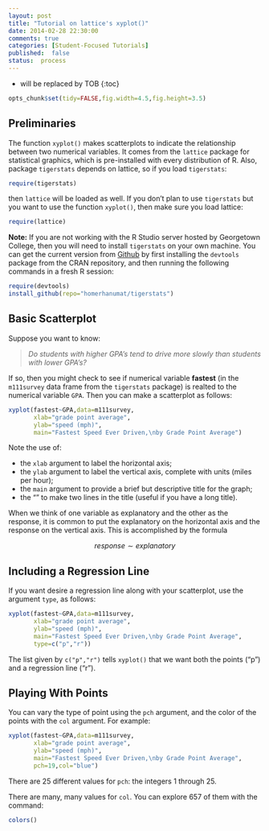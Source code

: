 ```yaml
---
layout: post
title: "Tutorial on lattice's xyplot()"
date: 2014-02-28 22:30:00
comments: true
categories: [Student-Focused Tutorials]
published:  false
status:  process
---
```


* will be replaced by TOB
{:toc}

```r
opts_chunk$set(tidy=FALSE,fig.width=4.5,fig.height=3.5)
```

## Preliminaries

The function `xyplot()` makes scatterplots to indicate the relationship between two numerical variables.  It comes from the `lattice` package for statistical graphics, which is pre-installed with every distribution of R.  Also, package `tigerstats` depends on lattice, so if you load `tigerstats`:

```r
require(tigerstats)
```

then `lattice` will be loaded as well.  If you don't plan to use `tigerstats` but you want to use the function `xyplot()`, then make sure you load lattice:

```r
require(lattice)
```


**Note:**  If you are not working with the R Studio server hosted by Georgetown College, then you will need to install `tigerstats` on your own machine.  You can get the current version from [Github](http://github.com) by first installing the `devtools` package from the CRAN repository, and then running the following commands in a fresh R session:

```r
require(devtools)
install_github(repo="homerhanumat/tigerstats")
```

## Basic Scatterplot

Suppose you want to know:

  >*Do students with higher GPA's tend to drive more slowly than students with lower GPA's?*
  
If so, then you might check to see if numerical variable **fastest** (in the `m111survey` data frame from the `tigerstats` package) is realted to the numerical variable `GPA`.  Then you can make a scatterplot as follows:

```r
xyplot(fastest~GPA,data=m111survey,
       xlab="grade point average",
       ylab="speed (mph)",
       main="Fastest Speed Ever Driven,\nby Grade Point Average")
```

Note the use of:

* the `xlab` argument to label the horizontal axis;
* the `ylab` argument to label the vertical axis, complete with units (miles per hour);
* the `main` argument to provide a brief but descriptive title for the graph;
* the "\n" to make two lines in the title (useful if you have a long title).

When we think of one variable as explanatory and the other as the response, it is common to put the explanatory on the horizontal axis and the response on the vertical axis.  This is accomplished by the formula

$$response \sim explanatory$$

## Including a Regression Line

If you want desire a regression line along with your scatterplot, use the argument `type`, as follows:

```r
xyplot(fastest~GPA,data=m111survey,
       xlab="grade point average",
       ylab="speed (mph)",
       main="Fastest Speed Ever Driven,\nby Grade Point Average",
       type=c("p","r"))
```

The list given by `c("p","r")` tells `xyplot()` that we want both the points ("p") and a regression line ("r").

## Playing With Points

You can vary the type of point using the `pch` argument, and the color of the points with the `col` argument.  For example:

```r
xyplot(fastest~GPA,data=m111survey,
       xlab="grade point average",
       ylab="speed (mph)",
       main="Fastest Speed Ever Driven,\nby Grade Point Average",
       pch=19,col="blue")
```

There are 25 different values for `pch`:  the integers 1 through 25.

There are many, many values for `col`.  You can explore 657 of them with the command:

```r
colors()
```